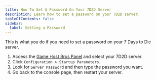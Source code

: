 ```yaml
---
title: How To Set A Password On Your 7D2D Server
description: Learn how to set a password on your 7D2D server.
tableOfContents: false
sidebar:
  label: Setting a Password
---
```


This is what you do if you need to set a password on your 7 Days to Die server.

1. Access the [Game Host Bros Panel](https://panel.gamehostbros.com/) and select your 7D2D server.
2. Click `Configuration > Startup Parameters`.
3. Look for `Server Password` and then type the password you want.
4. Go back to the console page, then restart your server.